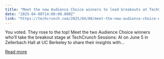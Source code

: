 ```yaml
---
title: "Meet the new Audience Choice winners to lead breakouts at TechCrunch Sessions: AI"
date: "2025-04-08T14:00:00.000Z"
link: "https://techcrunch.com/2025/04/08/meet-the-new-audience-choice-winners-to-lead-breakouts-at-techcrunch-sessions-ai/"
---
```


You voted. They rose to the top! Meet the two Audience Choice winners who’ll take the breakout stage at TechCrunch Sessions: AI on June 5 in Zellerbach Hall at UC Berkeley to share their insights with...

[Read more](https://techcrunch.com/2025/04/08/meet-the-new-audience-choice-winners-to-lead-breakouts-at-techcrunch-sessions-ai/)
